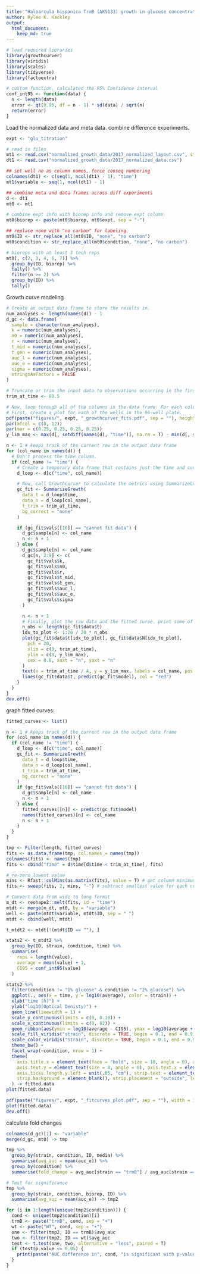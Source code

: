 ---
title: "Haloarcula hispanica TrmB (AKS133) growth in glucose concentrations"
author: Rylee K. Hackley
output: 
  html_document:
    keep_md: true
---
```{r, message=F}
# load required libraries
library(growthcurver)
library(viridis)
library(scales)
library(tidyverse)
library(factoextra)

# custom function, calculated the 95% Confidence interval
conf_int95 <- function(data) {
  n <- length(data)
  error <- qt(0.95, df = n - 1) * sd(data) / sqrt(n)
  return(error)
}
```

Load the normalized data and meta data. combine difference experiments. 
```{r}
expt <- "glu_titration"

# read in files
mt1 <- read.csv("normalized_growth_data/2017_normalized_layout.csv", stringsAsFactors = F)
dt1 <- read.csv("normalized_growth_data/2017_normalized_data.csv")

## set well no as column names, force conseq numbering
colnames(dt1) <- c(seq(1, ncol(dt1) - 1), "time")
mt1$variable <- seq(1, ncol(dt1) - 1)

## combine meta and data frames across diff experiments
d <- dt1
mt0 <- mt1

# combine expt info with biorep info and remove expt column
mt0$biorep <- paste(mt0$biorep, mt0$expt, sep = "-")

## replace none with "no carbon" for labeling
mt0$ID <- str_replace_all(mt0$ID, "none", "no carbon")
mt0$condition <- str_replace_all(mt0$condition, "none", "no carbon")

# bioreps with at least 3 tech reps
mt0[, c(2, 3, 4, 6, 7)] %>%
  group_by(ID, biorep) %>%
  tally() %>%
  filter(n >= 2) %>%
  group_by(ID) %>%
  tally()
```

Growth curve modeling
```{r}
# Create an output data frame to store the results in.
num_analyses <- length(names(d)) - 1
d_gc <- data.frame(
  sample = character(num_analyses),
  k = numeric(num_analyses),
  n0 = numeric(num_analyses),
  r = numeric(num_analyses),
  t_mid = numeric(num_analyses),
  t_gen = numeric(num_analyses),
  auc_l = numeric(num_analyses),
  auc_e = numeric(num_analyses),
  sigma = numeric(num_analyses),
  stringsAsFactors = FALSE
)

# Truncate or trim the input data to observations occurring in the first 80 hours.
trim_at_time <- 80.5

# Now, loop through all of the columns in the data frame. For each column, run Growthcurver.
# First, create a plot for each of the wells in the 96-well plate.
pdf(paste("figures/", expt, "_growthcurver_fits.pdf", sep = ""), height = 8.5, width = 11)
par(mfcol = c(8, 12))
par(mar = c(0.25, 0.25, 0.25, 0.25))
y_lim_max <- max(d[, setdiff(names(d), "time")], na.rm = T) - min(d[, setdiff(names(d), "time")], na.rm = T)

n <- 1 # keeps track of the current row in the output data frame
for (col_name in names(d)) {
  # Don't process the time column.
  if (col_name != "time") {
    # Create a temporary data frame that contains just the time and current col
    d_loop <- d[c("time", col_name)]

    # Now, call Growthcurver to calculate the metrics using SummarizeGrowth
    gc_fit <- SummarizeGrowth(
      data_t = d_loop$time,
      data_n = d_loop[col_name],
      t_trim = trim_at_time,
      bg_correct = "none"
    )

    if (gc_fit$vals[[16]] == "cannot fit data") {
      d_gc$sample[n] <- col_name
      n <- n + 1
    } else {
      d_gc$sample[n] <- col_name
      d_gc[n, 2:9] <- c(
        gc_fit$vals$k,
        gc_fit$vals$n0,
        gc_fit$vals$r,
        gc_fit$vals$t_mid,
        gc_fit$vals$t_gen,
        gc_fit$vals$auc_l,
        gc_fit$vals$auc_e,
        gc_fit$vals$sigma
      )

      n <- n + 1
      # Finally, plot the raw data and the fitted curve. print some of the data points to keep the file size smaller
      n_obs <- length(gc_fit$data$t)
      idx_to_plot <- 1:20 / 20 * n_obs
      plot(gc_fit$data$t[idx_to_plot], gc_fit$data$N[idx_to_plot],
        pch = 20,
        xlim = c(0, trim_at_time),
        ylim = c(0, y_lim_max),
        cex = 0.6, xaxt = "n", yaxt = "n"
      )
      text(x = trim_at_time / 4, y = y_lim_max, labels = col_name, pos = 1)
      lines(gc_fit$data$t, predict(gc_fit$model), col = "red")
    }
  }
}
dev.off()
```

graph fitted curves:
```{r, message=F}
fitted_curves <- list()

n <- 1 # keeps track of the current row in the output data frame
for (col_name in names(d)) {
  if (col_name != "time") {
    d_loop <- d[c("time", col_name)]
    gc_fit <- SummarizeGrowth(
      data_t = d_loop$time,
      data_n = d_loop[col_name],
      t_trim = trim_at_time,
      bg_correct = "none"
    )
    if (gc_fit$vals[[16]] == "cannot fit data") {
      d_gc$sample[n] <- col_name
      n <- n + 1
    } else {
      fitted_curves[[n]] <- predict(gc_fit$model)
      names(fitted_curves)[n] <- col_name
      n <- n + 1
    }
  }
}

tmp <- Filter(length, fitted_curves)
fits <- as.data.frame(tmp, col.names = names(tmp))
colnames(fits) <- names(tmp)
fits <- cbind("time" = d$time[d$time < trim_at_time], fits)

# re-zero lowest value
mins <- Rfast::colMins(as.matrix(fits), value = T) # get column minimums
fits <- sweep(fits, 2, mins, "-") # subtract smallest value for each column

# Convert data from wide to long format
m_dt <- reshape2::melt(fits, id = "time")
mtdt <- merge(m_dt, mt0, by = "variable")
well <- paste(mtdt$variable, mtdt$ID, sep = " ")
mtdt <- cbind(well, mtdt)

t_mtdt2 <- mtdt[!(mtdt$ID == ""), ]

stats2 <- t_mtdt2 %>%
  group_by(ID, strain, condition, time) %>%
  summarise(
    reps = length(value),
    average = mean(value) + 1,
    CI95 = conf_int95(value)
  )
```


```{r}
stats2 %>%
  filter(condition != "1% glucose" & condition != "2% glucose") %>%
  ggplot(., aes(x = time, y = log10(average), color = strain)) +
  xlab("time (h)") +
  ylab("log10(Optical Denisty)") +
  geom_line(linewidth = 1) +
  scale_y_continuous(limits = c(0, 0.18)) +
  scale_x_continuous(limits = c(0, 82)) +
  geom_ribbon(aes(ymin = log10(average - CI95), ymax = log10(average + CI95), fill = strain, color = NULL), alpha = 0.2) +
  scale_fill_viridis("strain", discrete = TRUE, begin = 0.1, end = 0.9) +
  scale_color_viridis("strain", discrete = TRUE, begin = 0.1, end = 0.9) +
  theme_bw() +
  facet_wrap(~condition, nrow = 1) +
  theme(
    axis.title.x = element_text(face = "bold", size = 10, angle = 0), axis.title.y = element_text(face = "bold", size = 10, angle = 90),
    axis.text.y = element_text(size = 8, angle = 0), axis.text.x = element_text(size = 8, angle = 0),
    axis.ticks.length.y.left = unit(.05, "cm"), strip.text = element_text(size = 10),
    strip.background = element_blank(), strip.placement = "outside", legend.position = "bottom"
  ) -> fitted.data
plot(fitted.data)

pdf(paste("figures/", expt, "_fitcurves_plot.pdf", sep = ""), width = 10, height = 3, bg = "transparent")
plot(fitted.data)
dev.off()
```

calculate fold changes
```{r, message=FALSE}
colnames(d_gc)[1] <- "variable"
merge(d_gc, mt0) -> tmp

tmp %>%
  group_by(strain, condition, ID, media) %>%
  summarise(avg_auc = mean(auc_e)) %>%
  group_by(condition) %>%
  summarise(fold_change = avg_auc[strain == "trmB"] / avg_auc[strain == "WT"])

# Test for significance
tmp %>%
  group_by(strain, condition, biorep, ID) %>%
  summarise(avg_auc = mean(auc_e)) -> tmp2

for (i in 1:length(unique(tmp2$condition))) {
  cond <- unique(tmp2$condition)[i]
  trmB <- paste("trmB", cond, sep = "+")
  wt <- paste("WT", cond, sep = "+")
  one <- filter(tmp2, ID == trmB)$avg_auc
  two <- filter(tmp2, ID == wt)$avg_auc
  test <- t.test(one, two, alternative = "less", paired = T)
  if (test$p.value <= 0.05) {
    print(paste("AUC difference in", cond, "is significant with p-value of ", round(test$p.value, digits = 5)))
  }
}
```
